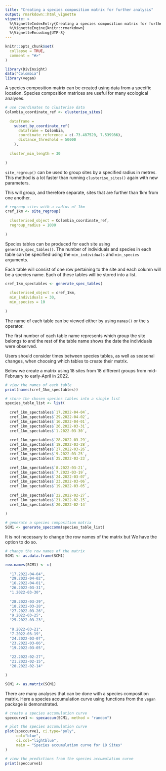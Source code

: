 ```yaml
---
title: "Creating a species composition matrix for further analysis"
output: rmarkdown::html_vignette
vignette: >
  %\VignetteIndexEntry{Creating a species composition matrix for further analysis}
  %\VignetteEngine{knitr::rmarkdown}
  %\VignetteEncoding{UTF-8}
---
```


```r
knitr::opts_chunk$set(
  collapse = TRUE,
  comment = "#>"
)
```

```r
library(DivInsight)
data("Colombia")
library(vegan)
```

A species composition matrix can be created using data from a specific location. Species composition matrices are useful for many ecological analyses.

```r
# use coordinates to clusterise data 
Colombia_coordinate_ref <- clusterise_sites(
  
  dataframe = 
    subset_by_coordinate_ref(
      dataframe = Colombia,
      coordinate_reference = c(-73.487520, 7.539986),
      distance_threshold = 50000
    ),
  
  cluster_min_length = 30 
  
)
```

`site_regroup()` can be used to group sites by a specified radius in metres. This method is a lot faster than running `clusterise_sites()` again with new parameters.

This will group, and therefore separate, sites that are further than 1km from one another. 

```r
# regroup sites with a radius of 1km
cref_1km <- site_regroup(
  
  clusterised_object = Colombia_coordinate_ref,
  regroup_radius = 1000
  
)
```

Species tables can be produced for each site using `generate_spec_tables()`. The number of individuals and species in each table can be specified using the `min_individuals` and `min_species` arguments.

Each table will consist of one row pertaining to the site and each column will be a species name. Each of these tables will be stored into a list.

```r
cref_1km_spectables <- generate_spec_tables(
  
  clusterised_object = cref_1km,
  min_individuals = 30,
  min_species = 10
  
)
```

The name of each table can be viewed either by using `names()` or the `$` operator.

The first number of each table name represents which group the site belongs to and the rest of the table name shows the date the individuals were observed. 

Users should consider times between species tables, as well as seasonal changes, when choosing which tables to create their matrix.

Below we create a matrix using 18 sites from 18 different groups from mid-February to early-April in 2022.

```r
# view the names of each table
print(names(cref_1km_spectables))

# store the chosen species tables into a single list 
species_table_list <- list(
  
  cref_1km_spectables$`17.2022-04-04`,
  cref_1km_spectables$`29.2022-04-02`,
  cref_1km_spectables$`16.2022-04-01`,
  cref_1km_spectables$`26.2022-03-31`,
  cref_1km_spectables$`1.2022-03-30`,
  
  cref_1km_spectables$`28.2022-03-29`,
  cref_1km_spectables$`18.2022-03-28`,
  cref_1km_spectables$`27.2022-03-26`,
  cref_1km_spectables$`9.2022-03-25`,
  cref_1km_spectables$`25.2022-03-23`,
  
  cref_1km_spectables$`8.2022-03-21`,
  cref_1km_spectables$`7.2022-03-19`,
  cref_1km_spectables$`24.2022-03-07`,
  cref_1km_spectables$`23.2022-03-06`,
  cref_1km_spectables$`19.2022-03-05`,
  
  cref_1km_spectables$`22.2022-02-27`,
  cref_1km_spectables$`21.2022-02-15`,
  cref_1km_spectables$`20.2022-02-14`
  
)     

# generate a species composition matrix
SCM1 <- generate_speccomm(species_table_list)
```

It is not necessary to change the row names of the matrix but We have the option to do so.

```r
# change the row names of the matrix
SCM1 <- as.data.frame(SCM1)

row.names(SCM1) <- c(
  
  "17.2022-04-04",
  "29.2022-04-02",
  "16.2022-04-01",
  "26.2022-03-31",
  "1.2022-03-30",
  
  "28.2022-03-29",
  "18.2022-03-28",
  "27.2022-03-26",
  "9.2022-03-25",
  "25.2022-03-23",
  
  "8.2022-03-21",
  "7.2022-03-19",
  "24.2022-03-07",
  "23.2022-03-06",
  "19.2022-03-05",
  
  "22.2022-02-27",
  "21.2022-02-15",
  "20.2022-02-14"

)

SCM1 <- as.matrix(SCM1)
```

There are many analyses that can be done with a species composition matrix. Here a species accumulation curve using functions from the `vegan` package is demonstrated.

```r
# create a species accumulation curve 
speccurve1 <- specaccum(SCM1, method = "random")

# plot the species accumulation curve
plot(speccurve1, ci.type="poly", 
     col="blue", 
     ci.col="lightblue",
     main = "Species accumulation curve for 18 Sites"
)

# view the predictions from the species accumulation curve
print(speccurve1)
```
